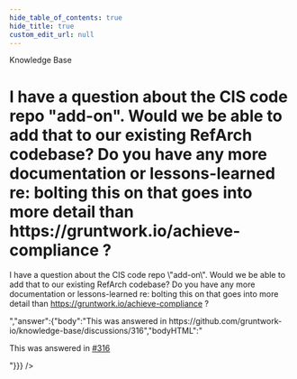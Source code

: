 ```yaml
---
hide_table_of_contents: true
hide_title: true
custom_edit_url: null
---
```



<CenterLayout>
<span className="searchCategory">Knowledge Base</span>
<h1>I have a question about the CIS code repo &quot;add-on&quot;.  Would we be able to add that to our existing RefArch codebase?  Do you have any more documentation or lessons-learned re: bolting this on that goes into more detail than https://gruntwork.io/achieve-compliance ?</h1>
<GitHub discussion={{"id":"D_kwDOF8slf84APL5a","number":329,"author":{"login":"marijakstrazdas"},"title":"I have a question about the CIS code repo \"add-on\".  Would we be able to add that to our existing RefArch codebase?  Do you have any more documentation or lessons-learned re: bolting this on that goes into more detail than https://gruntwork.io/achieve-compliance ?","body":"I have a question about the CIS code repo \"add-on\".  Would we be able to add that to our existing RefArch codebase?  Do you have any more documentation or lessons-learned re: bolting this on that goes into more detail than https://gruntwork.io/achieve-compliance ?\r\n","bodyHTML":"<p dir=\"auto\">I have a question about the CIS code repo \"add-on\".  Would we be able to add that to our existing RefArch codebase?  Do you have any more documentation or lessons-learned re: bolting this on that goes into more detail than <a href=\"https://gruntwork.io/achieve-compliance\" rel=\"nofollow\">https://gruntwork.io/achieve-compliance</a> ?</p>","answer":{"body":"This was answered in https://github.com/gruntwork-io/knowledge-base/discussions/316","bodyHTML":"<p dir=\"auto\">This was answered in <a class=\"issue-link js-issue-link\" data-error-text=\"Failed to load title\" data-id=\"3958590\" data-permission-text=\"Title is private\" data-url=\"https://github.com/gruntwork-io/knowledge-base/discussions/316\" data-hovercard-type=\"discussion\" data-hovercard-url=\"/gruntwork-io/knowledge-base/discussions/316/hovercard\" href=\"https://github.com/gruntwork-io/knowledge-base/discussions/316\">#316</a></p>"}}} />

</CenterLayout>
  

<!-- ##DOCS-SOURCER-START
{
  "sourcePlugin": "github-discussions",
  "hash": "2b54bc87975e3d8363b3d67be28e1add"
}
##DOCS-SOURCER-END -->

